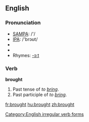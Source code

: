 ==English==

{{rank|however|enough|quite|230|brought|woman|want|home}}

=== Pronunciation ===
*[[w:SAMPA|SAMPA]]: /'/
*[[w:IPA|IPA]]: /'brɔʊt/
*{{audio|en-us-brought.ogg|Audio (US)}}
*{{audio|en-uk-brought.ogg|Audio (UK)}}
*Rhymes: [[Rhymes:English:-ɔːt|-ɔːt]]

===Verb===
'''brought'''
#Past tense of ''to [[bring]]''.
#Past participle of ''to [[bring]]''.


[[Category:English irregular verb forms]]

[[fr:brought]]
[[hu:brought]]
[[zh:brought]]